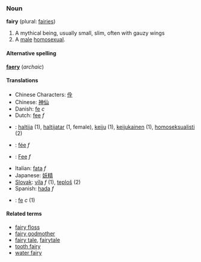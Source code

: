 ===Noun===
'''fairy''' (plural: [[fairies]])

# A mythical being, usually small, slim, often with gauzy wings
# A [[male]] [[homosexual]].

====Alternative spelling====
'''[[faery]]''' (''archaic'')

====Translations====
*Chinese Characters: [[佺]]
*Chinese: [[神仙]]
*Danish: [[fe]] ''c''
*Dutch: [[fee]] ''f''
*{{fi}}: [[haltija]] (1), [[haltijatar]] (1, female), [[keiju]] (1), [[keijukainen]] (1), [[homoseksualisti]] (2)
*{{fr}}: [[fée]] ''f''
*{{de}}: [[Fee]] ''f''
*Italian: [[fata]] ''f''
*Japanese: [[妖精]]
*[[Slovak]]: [[víla]] ''f'' (1), [[teploš]] (2)
*Spanish: [[hada]] ''f''
*{{sv}}: [[fe]] ''c'' (1)

====Related terms====
*[[fairy floss]]
*[[fairy godmother]]
*[[fairy tale]], [[fairytale]]
*[[tooth fairy]]
*[[water fairy]]